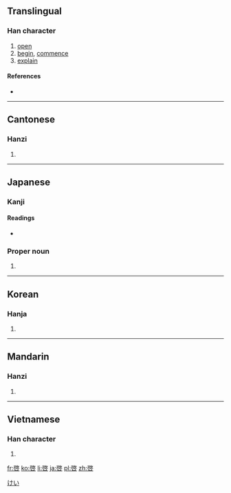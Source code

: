 {{also|启|啟}}
==Translingual==

===Han character===
{{Han char|rn=30|rad=口|as=08|sn=11|four=|canj=竹大口 (HKR), 戈大口 (IKR), X竹大口 (XHKR)|ids=⿱[[𢼄]][[口]]}}

# [[open]]
# [[begin]], [[commence]]
# [[explain]]

====References====
* {{Han ref|kx=0195.170|dkj=03820|dj=0416.160|hdz=10646.120|uh=5553|ud=21843}}

----

==Cantonese==

===Hanzi===
{{yue-hanzi|jyut=[[kai2]]|y=kai2}}

# {{defn|lang=yue|sort=口08}}

----

==Japanese==

===Kanji===
{{ja-kanji|grade=c|rs=口08}}

====Readings====
* {{ja-readings|on=[[けい]] (kei)|kun=[[ひらく]] (hiraku), [[もうす]] (mousu)}}

===Proper noun===
{{ja-pos|k|proper|hira=けい|rom=Kei}}

# {{given name|male|lang=ja}}

[[Category:Japanese male given names|けい]]

----

==Korean==

===Hanja===
{{ko-hanja|hangeul=계|rv=gye|mr=kye}}

# {{defn|lang=ko|sort=口08}}

----

==Mandarin==

===Hanzi===
{{cmn-hanzi|sim=启|pin=[[qǐ]] ([[qi3]])|wg=ch'i<sup>3</sup>}}

# {{defn|lang=cmn|sort=口08}}

----

==Vietnamese==

===Han character===
{{vi-hantu|[[khải]]|rs=口08}}

# {{defn|lang=vi|sort=口08}}

[[fr:啓]]
[[ko:啓]]
[[li:啓]]
[[ja:啓]]
[[pl:啓]]
[[zh:啓]]